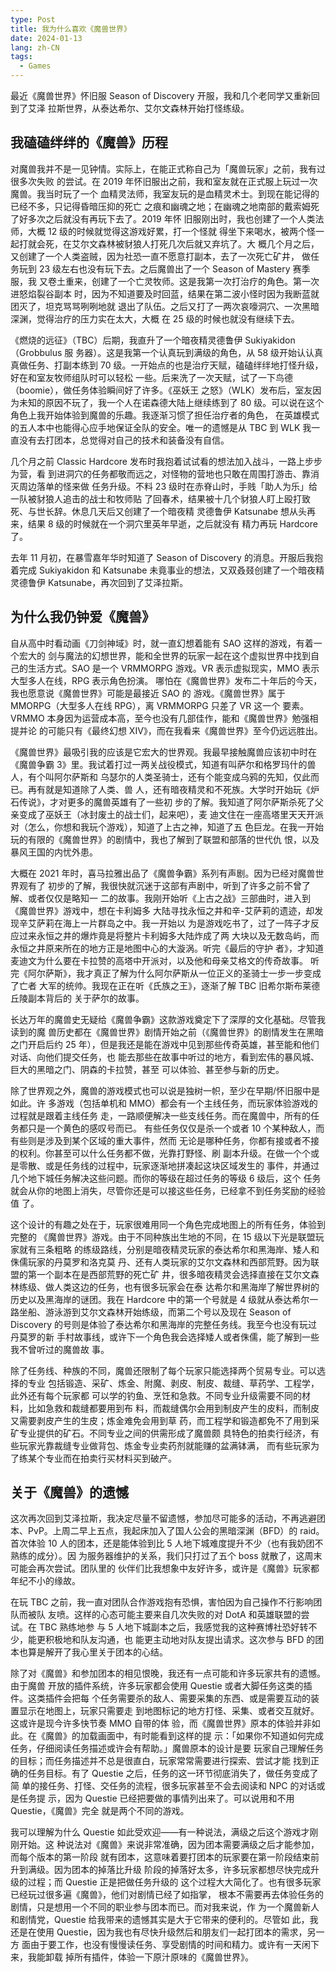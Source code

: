 ```yaml
---
type: Post
title: 我为什么喜欢《魔兽世界》
date: 2024-01-13
lang: zh-CN
tags:
  - Games
---
```


最近《魔兽世界》怀旧服 Season of Discovery 开服，我和几个老同学又重新回到了艾泽
拉斯世界，从泰达希尔、艾尔文森林开始打怪练级。

## 我磕磕绊绊的《魔兽》历程

对魔兽我并不是一见钟情。实际上，在能正式称自己为「魔兽玩家」之前，我有过很多次失败
的尝试。在 2019 年怀旧服出之前，我和室友就在正式服上玩过一次魔兽。我当时玩了一个
血精灵法师，我室友玩的是血精灵术士。到现在能记得的已经不多，只记得昏暗压抑的死亡
之痕和幽魂之地；在幽魂之地南部的戴索姆死了好多次之后就没有再玩下去了。2019 年怀
旧服刚出时，我也创建了一个人类法师，大概 12 级的时候就觉得这游戏好累，打一个怪就
得坐下来喝水，被两个怪一起打就会死，在艾尔文森林被豺狼人打死几次后就又弃坑了。大
概几个月之后，又创建了一个人类盗贼，因为社恐一直不愿意打副本，去了一次死亡矿井，
做任务玩到 23 级左右也没有玩下去。之后魔兽出了一个 Season of Mastery 赛季服，我
又卷土重来，创建了一个亡灵牧师。这是我第一次打治疗的角色。第一次进怒焰裂谷副本
时，因为不知道要及时回蓝，结果在第二波小怪时因为我断蓝就团灭了，坦克骂骂咧咧地就
退出了队伍。之后又打了一两次哀嚎洞穴、一次黑暗深渊，觉得治疗的压力实在太大，大概
在 25 级的时候也就没有继续下去。

《燃烧的远征》（TBC）后期，我直升了一个暗夜精灵德鲁伊 Sukiyakidon（Grobbulus 服
务器）。这是我第一个认真玩到满级的角色，从 58 级开始认认真真做任务、打副本练到
70 级。一开始点的也是治疗天赋，磕磕绊绊地打怪升级，好在和室友牧师组队时可以轻松
一些。后来洗了一次天赋，试了一下鸟德（boomie），做任务体验瞬间好了许多。《巫妖王
之怒》（WLK）发布后，室友因为未知的原因不玩了，我一个人在诺森德大陆上继续练到了
80 级。可以说在这个角色上我开始体验到魔兽的乐趣。我逐渐习惯了担任治疗者的角色，
在英雄模式的五人本中也能得心应手地保证全队的安全。唯一的遗憾是从 TBC 到 WLK 我一
直没有去打团本，总觉得对自己的技术和装备没有自信。

几个月之前 Classic Hardcore 发布时我抱着试试看的想法加入战斗，一路上步步为营，看
到进洞穴的任务都敬而远之，对怪物的营地也只敢在周围打游击、靠消灭周边落单的怪来做
任务升级。不料 23 级时在赤脊山时，手贱「助人为乐」给一队被豺狼人追击的战士和牧师贴
了回春术，结果被十几个豺狼人盯上殴打致死、与世长辞。休息几天后又创建了一个暗夜精
灵德鲁伊 Katsunabe 想从头再来，结果 8 级的时候就在一个洞穴里英年早逝，之后就没有
精力再玩 Hardcore 了。

去年 11 月初，在暴雪嘉年华时知道了 Season of Discovery 的消息。开服后我抱着完成
Sukiyakidon 和 Katsunabe 未竟事业的想法，又双叒叕创建了一个暗夜精灵德鲁伊
Katsunabe，再次回到了艾泽拉斯。

## 为什么我仍钟爱《魔兽》

自从高中时看动画《刀剑神域》时，就一直幻想着能有 SAO 这样的游戏，有着一个宏大的
剑与魔法的幻想世界，能和全世界的玩家一起在这个虚拟世界中找到自己的生活方式。SAO
是一个 VRMMORPG 游戏。VR 表示虚拟现实，MMO 表示大型多人在线，RPG 表示角色扮演。
哪怕在《魔兽世界》发布二十年后的今天，我也愿意说《魔兽世界》可能是最接近 SAO 的
游戏。《魔兽世界》属于 MMORPG（大型多人在线 RPG），离 VRMMORPG 只差了 VR 这一个
要素。VRMMO 本身因为运营成本高，至今也没有几部佳作，能和《魔兽世界》勉强相提并论
的可能只有《最终幻想 XIV》，而在我看来《魔兽世界》至今仍远远胜出。

《魔兽世界》最吸引我的应该是它宏大的世界观。我最早接触魔兽应该初中时在《魔兽争霸
3》里。我试着打过一两关战役模式，知道有叫萨尔和格罗玛什的兽人，有个叫阿尔萨斯和
乌瑟尔的人类圣骑士，还有个能变成乌鸦的先知，仅此而已。再有就是知道除了人类、兽
人，还有暗夜精灵和不死族。大学时开始玩《炉石传说》，才对更多的魔兽英雄有了一些初
步的了解。我知道了阿尔萨斯杀死了父亲变成了巫妖王（冰封废土的战士们，起来吧），麦
迪文住在一座高塔里天天开派对（怎么，你想和我玩个游戏），知道了上古之神，知道了五
色巨龙。在我一开始玩的有限的《魔兽世界》的剧情中，我也了解到了联盟和部落的世代仇
恨，以及暴风王国的内忧外患。

大概在 2021 年时，喜马拉雅出品了《魔兽争霸》系列有声剧。因为已经对魔兽世界观有了
初步的了解，我很快就沉迷于这部有声剧中，听到了许多之前不曾了解、或者仅仅是略知一
二的故事。我刚开始听《上古之战》三部曲时，进入到《魔兽世界》游戏中，想在卡利姆多
大陆寻找永恒之井和辛-艾萨莉的遗迹，却发现辛艾萨莉在海上一片群岛之中。我一开始以
为是游戏吃书了，过了一阵子才反应过来永恒之井的爆炸竟是将整片卡利姆多大陆炸成了两
大块以及无数岛屿，而永恒之井原来所在的地方正是地图中心的大漩涡。听完《最后的守护
者》，才知道麦迪文为什么要在卡拉赞的高塔中开派对，以及他和母亲艾格文的传奇故事。
听完《阿尔萨斯》，我才真正了解为什么阿尔萨斯从一位正义的圣骑士一步一步变成了亡者
大军的统帅。我现在正在听《氏族之王》，逐渐了解 TBC 旧希尔斯布莱德丘陵副本背后的
关于萨尔的故事。

长达万年的魔兽史无疑给《魔兽争霸》这款游戏奠定下了深厚的文化基础。尽管我读到的魔
兽历史都在《魔兽世界》剧情开始之前（《魔兽世界》的剧情发生在黑暗之门开启后约 25
年），但是我还是能在游戏中见到那些传奇英雄，甚至能和他们对话、向他们提交任务，也
能去那些在故事中听过的地方，看到宏伟的暴风城、巨大的黑暗之门、阴森的卡拉赞，甚至
可以体验、甚至参与新的历史。

除了世界观之外，魔兽的游戏模式也可以说是独树一帜，至少在早期/怀旧服中是如此。许
多游戏（包括单机和 MMO）都会有一个主线任务，而玩家体验游戏的过程就是跟着主线任务
走，一路顺便解决一些支线任务。而在魔兽中，所有的任务都只是一个黄色的感叹号而已。
有些任务仅仅是杀一个或者 10 个某种敌人，而有些则是涉及到某个区域的重大事件，然而
无论是哪种任务，你都有接或者不接的权利。你甚至可以什么任务都不做，光靠打野怪、刷
副本升级。在做一个个或是零散、或是任务线的过程中，玩家逐渐地拼凑起这块区域发生的
事件，并通过几个地下城任务解决这些问题。而你的等级在超过任务的等级 6 级后，这个
任务就会从你的地图上消失，尽管你还是可以接这些任务，已经拿不到任务奖励的经验值
了。

这个设计的有趣之处在于，玩家很难用同一个角色完成地图上的所有任务，体验到完整的
《魔兽世界》游戏。由于不同种族出生地的不同，在 15 级以下光是联盟玩家就有三条粗略
的练级路线，分别是暗夜精灵玩家的泰达希尔和黑海岸、矮人和侏儒玩家的丹莫罗和洛克莫
丹、还有人类玩家的艾尔文森林和西部荒野。因为联盟的第一个副本在是西部荒野的死亡矿
井，很多暗夜精灵会选择直接在艾尔文森林练级、做人类这边的任务，也有很多玩家会在泰
达希尔和黑海岸了解世界树的历史以及黑海岸的谜团。我在 Hardcore 中的第一个号就是 4
级就从泰达希尔一路坐船、游泳游到艾尔文森林开始练级，而第二个号以及现在 Season of
Discovery 的号则是体验了泰达希尔和黑海岸的完整任务线。我至今也没有玩过丹莫罗的新
手村故事线，或许下一个角色我会选择矮人或者侏儒，能了解到一些我不曾听过的魔兽故
事。

除了任务线、种族的不同，魔兽还限制了每个玩家只能选择两个贸易专业。可以选择的专业
包括锻造、采矿、炼金、附魔、剥皮、制皮、裁缝、草药学、工程学，此外还有每个玩家都
可以学的钓鱼、烹饪和急救。不同专业升级需要不同的材料，比如急救和裁缝都要用到布
料，而裁缝偶尔会用到制皮产生的皮料，而制皮又需要剥皮产生的生皮；炼金难免会用到草
药，而工程学和锻造都免不了用到采矿专业提供的矿石。不同专业之间的供需形成了魔兽颇
具特色的拍卖行经济，有些玩家光靠裁缝专业做背包、炼金专业卖药剂就能赚的盆满钵满，
而有些玩家为了练某个专业而在拍卖行买材料买到破产。

## 关于《魔兽》的遗憾

这次再次回到艾泽拉斯，我决定尽量不留遗憾，参加尽可能多的活动，不再逃避团
本、PvP。上周二早上五点，我起床加入了国人公会的黑暗深渊（BFD）的 raid。首次体验
10 人的团本，还是能体验到比 5 人地下城难度提升不少（也有我奶团不熟练的成分）。因
为服务器维护的关系，我们只打过了五个 boss 就散了，这周末可能会再次尝试。团队里的
伙伴们比我想象中友好许多，或许是《魔兽》玩家都年纪不小的缘故。

在玩 TBC 之前，我一直对团队合作游戏抱有恐惧，害怕因为自己操作不行影响团队而被队
友喷。这样的心态可能主要来自几次失败的对 DotA 和英雄联盟的尝试。在 TBC 熟练地参
与 5 人地下城副本之后，我感觉我的这种赛博社恐好转不少，能更积极地和队友沟通，也
能更主动地对队友提出请求。这次参与 BFD 的团本也算是解开了我心里关于团本的心结。

除了对《魔兽》和参加团本的相见恨晚，我还有一点可能和许多玩家共有的遗憾。由于魔兽
开放的插件系统，许多玩家都会使用 Questie 或者大脚任务这类的插件。这类插件会把每
个任务需要杀的敌人、需要采集的东西、或是需要互动的装置显示在地图上，玩家只需要走
到地图标记的地方打怪、采集、或者交互就好。这或许是现今许多快节奏 MMO 自带的体
验，而《魔兽世界》原本的体验并非如此。在《魔兽》的加载画面中，有时能看到这样的提
示：「如果你不知道如何完成任务，仔细阅读任务描述或许会有帮助。」魔兽原本的设计是要
玩家自己理解任务的目标；而任务描述并不总是很直白，玩家常常需要进行探索、尝试才能
找到正确的任务目标。有了 Questie 之后，任务的这一环节彻底消失了，做任务变成了简
单的接任务、打怪、交任务的流程，很多玩家甚至不会去阅读和 NPC 的对话或是任务提
示，因为 Questie 已经把要做的事情列出来了。可以说用和不用 Questie，《魔兽》完全
就是两个不同的游戏。

我可以理解为什么 Questie 如此受欢迎——有一种说法，满级之后这个游戏才刚刚开始。这
种说法对《魔兽》来说非常准确，因为团本需要满级之后才能参加，而每个版本的第一阶段
就有团本，这意味着要打团本的玩家要在第一阶段结束前升到满级。因为团本的掉落比升级
阶段的掉落好太多，许多玩家都想尽快完成升级的过程；而 Questie 正是把做任务升级的
这个过程大大简化了。也有很多玩家已经玩过很多遍《魔兽》，他们对剧情已经了如指掌，
根本不需要再去体验任务的剧情，只是想用一个不同的职业参与团本而已。而对我来说，作
为一个魔兽新人和剧情党，Questie 给我带来的遗憾其实是大于它带来的便利的。尽管如
此，我还是在使用 Questie，因为我也有尽快升级然后和朋友们一起打团本的需求，另一方
面由于要工作，也没有慢慢读任务、享受剧情的时间和精力。或许有一天闲下来，我能卸载
掉所有插件，体验一下原汁原味的《魔兽世界》。
